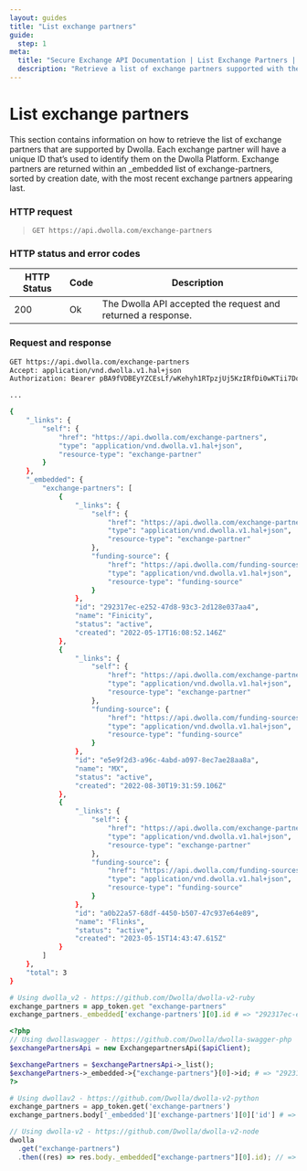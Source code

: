 ```yaml
---
layout: guides
title: "List exchange partners"
guide:
  step: 1
meta:
  title: "Secure Exchange API Documentation | List Exchange Partners | Dwolla"
  description: "Retrieve a list of exchange partners supported with the Secure Exchange solution."
---
```


# List exchange partners

This section contains information on how to retrieve the list of exchange partners that are supported by Dwolla. Each exchange partner will have a unique ID that’s used to identify them on the Dwolla Platform. Exchange partners are returned within an \_embedded list of exchange-partners, sorted by creation date, with the most recent exchange partners appearing last.

### HTTP request

> `GET https://api.dwolla.com/exchange-partners`

### HTTP status and error codes

| HTTP Status | Code | Description                                                  |
| ----------- | ---- | ------------------------------------------------------------ |
| 200         | Ok   | The Dwolla API accepted the request and returned a response. |

### Request and response

```bash
GET https://api.dwolla.com/exchange-partners
Accept: application/vnd.dwolla.v1.hal+json
Authorization: Bearer pBA9fVDBEyYZCEsLf/wKehyh1RTpzjUj5KzIRfDi0wKTii7DqY

...

{
    "_links": {
        "self": {
            "href": "https://api.dwolla.com/exchange-partners",
            "type": "application/vnd.dwolla.v1.hal+json",
            "resource-type": "exchange-partner"
        }
    },
    "_embedded": {
        "exchange-partners": [
            {
                "_links": {
                    "self": {
                        "href": "https://api.dwolla.com/exchange-partners/292317ec-e252-47d8-93c3-2d128e037aa4",
                        "type": "application/vnd.dwolla.v1.hal+json",
                        "resource-type": "exchange-partner"
                    },
                    "funding-source": {
                        "href": "https://api.dwolla.com/funding-sources",
                        "type": "application/vnd.dwolla.v1.hal+json",
                        "resource-type": "funding-source"
                    }
                },
                "id": "292317ec-e252-47d8-93c3-2d128e037aa4",
                "name": "Finicity",
                "status": "active",
                "created": "2022-05-17T16:08:52.146Z"
            },
            {
                "_links": {
                    "self": {
                        "href": "https://api.dwolla.com/exchange-partners/e5e9f2d3-a96c-4abd-a097-8ec7ae28aa8a",
                        "type": "application/vnd.dwolla.v1.hal+json",
                        "resource-type": "exchange-partner"
                    },
                    "funding-source": {
                        "href": "https://api.dwolla.com/funding-sources",
                        "type": "application/vnd.dwolla.v1.hal+json",
                        "resource-type": "funding-source"
                    }
                },
                "id": "e5e9f2d3-a96c-4abd-a097-8ec7ae28aa8a",
                "name": "MX",
                "status": "active",
                "created": "2022-08-30T19:31:59.106Z"
            },
            {
                "_links": {
                    "self": {
                        "href": "https://api.dwolla.com/exchange-partners/a0b22a57-68df-4450-b507-47c937e64e89",
                        "type": "application/vnd.dwolla.v1.hal+json",
                        "resource-type": "exchange-partner"
                    },
                    "funding-source": {
                        "href": "https://api.dwolla.com/funding-sources",
                        "type": "application/vnd.dwolla.v1.hal+json",
                        "resource-type": "funding-source"
                    }
                },
                "id": "a0b22a57-68df-4450-b507-47c937e64e89",
                "name": "Flinks",
                "status": "active",
                "created": "2023-05-15T14:43:47.615Z"
            }
        ]
    },
    "total": 3
}
```

```ruby
# Using dwolla_v2 - https://github.com/Dwolla/dwolla-v2-ruby
exchange_partners = app_token.get "exchange-partners"
exchange_partners._embedded['exchange-partners'][0].id # => "292317ec-e252-47d8-93c3-2d128e037aa4"
```

```php
<?php
// Using dwollaswagger - https://github.com/Dwolla/dwolla-swagger-php
$exchangePartnersApi = new ExchangepartnersApi($apiClient);

$exchangePartners = $exchangePartnersApi->_list();
$exchangePartners->_embedded->{"exchange-partners"}[0]->id; # => "292317ec-e252-47d8-93c3-2d128e037aa4"
?>
```

```python
# Using dwollav2 - https://github.com/Dwolla/dwolla-v2-python
exchange_partners = app_token.get('exchange-partners')
exchange_partners.body['_embedded']['exchange-partners'][0]['id'] # => '292317ec-e252-47d8-93c3-2d128e037aa4'
```

```javascript
// Using dwolla-v2 - https://github.com/Dwolla/dwolla-v2-node
dwolla
  .get("exchange-partners")
  .then((res) => res.body._embedded["exchange-partners"][0].id); // => '292317ec-e252-47d8-93c3-2d128e037aa4'
```
